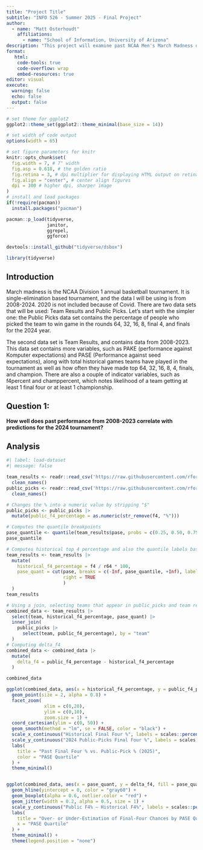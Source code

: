```yaml
---
title: "Project Title"
subtitle: "INFO 526 - Summer 2025 - Final Project"
author: 
  - name: "Matt Osterhoudt"
    affiliations:
      - name: "School of Information, University of Arizona"
description: "This project will examine past NCAA Men's March Madness data in order to develop key insights and predictions utilizing data visualization through plot creation/interpretation"
format:
   html:
    code-tools: true
    code-overflow: wrap
    embed-resources: true
editor: visual
execute:
  warning: false
  echo: false
  output: false
---
```


```r
# set theme for ggplot2
ggplot2::theme_set(ggplot2::theme_minimal(base_size = 14))

# set width of code output
options(width = 65)

# set figure parameters for knitr
knitr::opts_chunk$set(
  fig.width = 7, # 7" width
  fig.asp = 0.618, # the golden ratio
  fig.retina = 3, # dpi multiplier for displaying HTML output on retina
  fig.align = "center", # center align figures
  dpi = 300 # higher dpi, sharper image
)
# install and load packages
if(!require(pacman))
  install.packages("pacman")

pacman::p_load(tidyverse,
               janitor,
               ggrepel,
               ggforce)

devtools::install_github("tidyverse/dsbox")

library(tidyverse)
```


## Introduction

March madness is the NCAA Division 1 annual basketball tournament. It is single-elimination based tournament, and the data I will be using is from 2008-2024. 2020 is not included because of Covid. There are two data sets that will be used: Team Results and Public Picks. Let's start with the simpler one: the Public Picks data set contains the percentage of people who picked the team to win game in the rounds 64, 32, 16, 8, final 4, and finals for the 2024 year.

The second data set is Team Results, and contains data from 2008-2023. This data set contains more variables, such as PAKE (performance against Komputer expectations) and PASE (Performance against seed expectations), along with total historical games teams have played in the tournament as well as how often they have made top 64, 32, 16, 8, 4, finals, and champion. There are also a couple of indicator variables, such as f4percent and champpercent, which notes likelihood of a team getting at least 1 final four or at least 1 championship.

## Question 1: 

**How well does past performance from 2008-2023 correlate with predictions for the 2024 tournament?**


## Analysis

```r
#| label: load-dataset
#| message: false

team_results <- readr::read_csv('https://raw.githubusercontent.com/rfordatascience/tidytuesday/main/data/2024/2024-03-26/team-results.csv') |>
  clean_names()
public_picks <- readr::read_csv('https://raw.githubusercontent.com/rfordatascience/tidytuesday/main/data/2024/2024-03-26/public-picks.csv') |>
  clean_names()

# Changes the % into a numeric value by stripping "$"
public_picks <- public_picks |>
  mutate(public_f4_percentage = as.numeric(str_remove(f4, "%")))

# Computes the quantile breakpoints
pase_quantile <- quantile(team_results$pase, probs = c(0.25, 0.50, 0.75), na.rm = TRUE)
pase_quantile

# Computes historical top 4 percentage and also the quantile labels based on breakpoint.
team_results <- team_results |>
  mutate(
    historical_f4_percentage = f4 / r64 * 100,
    pase_quant = cut(pase, breaks = c(-Inf, pase_quantile, +Inf), labels = c("Q1", "Q2", "Q3", "Q4"),
                     right = TRUE
                     )
  )
team_results

# Using a join, selecting teams that appear in public_picks and team results
combined_data <- team_results |>
  select(team, historical_f4_percentage, pase_quant) |>
  inner_join(
    public_picks |>
      select(team, public_f4_percentage), by = "team"
  )
# Computing delta_f4 
combined_data <- combined_data |>
  mutate(
    delta_f4 = public_f4_percentage - historical_f4_percentage
  )

combined_data

ggplot(combined_data, aes(x = historical_f4_percentage, y = public_f4_percentage, color = pase_quant)) +
  geom_point(size = 2, alpha = 0.8) +
  facet_zoom(
              xlim = c(0,20), 
              ylim = c(0,10), 
              zoom.size = 1) +
  coord_cartesian(ylim = c(0, 50)) +
  geom_smooth(method = "lm", se = FALSE, color = "black") +
  scale_x_continuous("Historical Final Four %", labels = scales::percent_format(scale = 1)) +
  scale_y_continuous("2024 Public-Picks Final Four %", labels = scales::percent_format(scale = 1)) +
  labs(
    title = "Past Final Four % vs. Public-Pick % (2025)",
    color = "PASE Quartile"
  ) +
  theme_minimal()


ggplot(combined_data, aes(x = pase_quant, y = delta_f4, fill = pase_quant)) +
  geom_hline(yintercept = 0, color = "gray60") +
  geom_boxplot(alpha = 0.6, outlier.color = "red") +
  geom_jitter(width = 0.2, alpha = 0.5, size = 1) +
  scale_y_continuous("Public F4% – Historical F4%", labels = scales::percent_format(scale = 1)) +
  labs(
    title = "Over- or Under-Estimation of Final-Four Chances by PASE Quartile",
    x = "PASE Quartile"
  ) +
  theme_minimal() +
  theme(legend.position = "none")


```